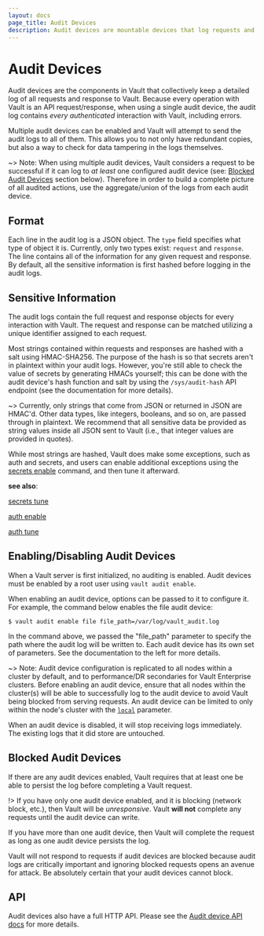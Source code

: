 ```yaml
---
layout: docs
page_title: Audit Devices
description: Audit devices are mountable devices that log requests and responses in Vault.
---
```


# Audit Devices

Audit devices are the components in Vault that collectively keep a detailed log of all
requests and response to Vault. Because every operation with Vault is an API
request/response, when using a single audit device, the audit log contains _every authenticated_ interaction with
Vault, including errors.

Multiple audit devices can be enabled and Vault will attempt to send the audit logs to
all of them. This allows you to not only have redundant copies, but also a way to check for data tampering in the logs themselves.

~> Note: When using multiple audit devices, Vault considers a request to be successful if it can log to *at least* one configured audit device (see: [Blocked Audit Devices](/docs/audit#blocked-audit-devices) section below). Therefore in order to build a complete picture of all audited actions, use the aggregate/union of the logs from each audit device.

## Format

Each line in the audit log is a JSON object. The `type` field specifies what
type of object it is. Currently, only two types exist: `request` and `response`.
The line contains all of the information for any given request and response. By
default, all the sensitive information is first hashed before logging in the
audit logs.

## Sensitive Information

The audit logs contain the full request and response objects for every
interaction with Vault. The request and response can be matched utilizing a
unique identifier assigned to each request.

Most strings contained within requests and responses are hashed with a salt using HMAC-SHA256. The purpose of the hash is so that secrets aren't in plaintext within your audit logs. However, you're still able to check the value of secrets by generating HMACs yourself; this can be done with the audit device's hash function and salt by using the `/sys/audit-hash` API endpoint (see the documentation for more details).

~> Currently, only strings that come from JSON or returned in JSON are
HMAC'd. Other data types, like integers, booleans, and so on, are passed
through in plaintext. We recommend that all sensitive data be provided as string values
inside all JSON sent to Vault (i.e., that integer values are provided in quotes).

While most strings are hashed, Vault does make some exceptions, such as auth and secrets, and users can enable additional exceptions using the [secrets enable](/docs/commands/secrets/enable) command, and then tune it afterward.

**see also**:

[secrets tune](/docs/commands/secrets/tune)

[auth enable](/docs/commands/auth/enable)

[auth tune](/docs/commands/auth/tune)

## Enabling/Disabling Audit Devices

When a Vault server is first initialized, no auditing is enabled. Audit
devices must be enabled by a root user using `vault audit enable`.

When enabling an audit device, options can be passed to it to configure it.
For example, the command below enables the file audit device:

```shell-session
$ vault audit enable file file_path=/var/log/vault_audit.log
```

In the command above, we passed the "file_path" parameter to specify the path
where the audit log will be written to. Each audit device has its own
set of parameters. See the documentation to the left for more details.

~> Note: Audit device configuration is replicated to all nodes within a
cluster by default, and to performance/DR secondaries for Vault Enterprise clusters.
Before enabling an audit device, ensure that all nodes within the cluster(s)
will be able to successfully log to the audit device to avoid Vault being
blocked from serving requests.
An audit device can be limited to only within the node's cluster with the [`local`](/api-docs/system/audit#local) parameter.

When an audit device is disabled, it will stop receiving logs immediately.
The existing logs that it did store are untouched.

## Blocked Audit Devices

If there are any audit devices enabled, Vault requires that at least
one be able to persist the log before completing a Vault request.

!> If you have only one audit device enabled, and it is blocking (network
block, etc.), then Vault will be _unresponsive_. Vault **will not** complete
any requests until the audit device can write.

If you have more than one audit device, then Vault will complete the request
as long as one audit device persists the log.

Vault will not respond to requests if audit devices are blocked because
audit logs are critically important and ignoring blocked requests opens
an avenue for attack. Be absolutely certain that your audit devices cannot
block.

## API

Audit devices also have a full HTTP API. Please see the [Audit device API
docs](/api-docs/system/audit) for more details.
